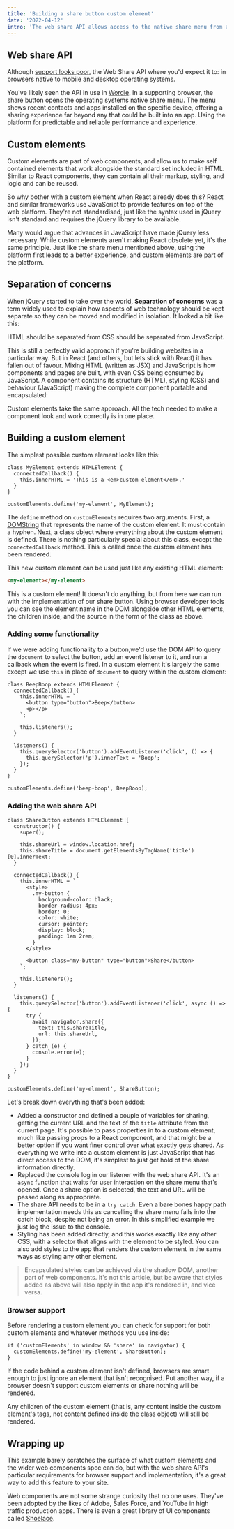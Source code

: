 ```yaml
---
title: 'Building a share button custom element'
date: '2022-04-12'
intro: 'The web share API allows access to the native share menu from a web page. Custom elements are the perfect technology add this capability to your site or app.'
---
```


## Web share API

Although [support looks poor](https://caniuse.com/?search=navigator.share), the Web Share API where you'd expect it to: in browsers native to mobile and desktop operating systems.

You've likely seen the API in use in [Wordle](https://www.nytimes.com/games/wordle/index.html). In a supporting browser, the share button opens the operating systems native share menu. The menu shows recent contacts and apps installed on the specific device, offering a sharing experience far beyond any that could be built into an app. Using the platform for predictable and reliable performance and experience.

## Custom elements

Custom elements are part of web components, and allow us to make self contained elements that work alongside the standard set included in HTML. Similar to React components, they can contain all their markup, styling, and logic and can be reused.

So why bother with a custom element when React already does this? React and similar frameworks use JavaScript to provide features on top of the web platform. They're not standardised, just like the syntax used in jQuery isn't standard and requires the jQuery library to be available.

Many would argue that advances in JavaScript have made jQuery less necessary. While custom elements aren't making React obsolete yet, it's the same principle. Just like the share menu mentioned above, using the platform first leads to a better experience, and custom elements are part of the platform.

## Separation of concerns

When jQuery started to take over the world, **Separation of concerns** was a term widely used to explain how aspects of web technology should be kept separate so they can be moved and modified in isolation. It looked a bit like this:

<Concerns />

HTML should be separated from CSS should be separated from JavaScript.

This is still a perfectly valid approach if you're building websites in a particular way. But in React (and others, but lets stick with React) it has fallen out of favour. Mixing HTML (written as JSX) and JavaScript is how components and pages are built, with even CSS being consumed by JavaScript. A component contains its structure (HTML), styling (CSS) and behaviour (JavaScript) making the complete component portable and encapsulated:

<Concerns asComponent />

Custom elements take the same approach. All the tech needed to make a component look and work correctly is in one place.

## Building a custom element

The simplest possible custom element looks like this:

```JS
class MyElement extends HTMLElement {
  connectedCallback() {
    this.innerHTML = 'This is a <em>custom element</em>.'
  }
}

customElements.define('my-element', MyElement);
```

The `define` method on `customElements` requires two arguments. First, a [DOMString](https://developer.mozilla.org/en-US/docs/Web/API/DOMString) that represents the name of the custom element. It must contain a hyphen. Next, a class object where everything about the custom element is defined. There is nothing particularly special about this class, except the `connectedCallback` method. This is called once the custom element has been rendered.

This new custom element can be used just like any existing HTML element:

```html
<my-element></my-element>
```

<ExampleEmbed
  title="A first custom element"
  url="https://examples.short.is/building-a-share-button-custom-element/1/"
/>

This is a custom element! It doesn't do anything, but from here we can run with the implementation of our share button. Using browser developer tools you can see the element name in the DOM alongside other HTML elements, the children inside, and the source in the form of the class as above.

### Adding some functionality

If we were adding functionality to a button,we'd use the DOM API to query the `document` to select the button, add an event listener to it, and run a callback when the event is fired. In a custom element it's largely the same except we use `this` in place of `document` to query within the custom element:

```JS
class BeepBoop extends HTMLElement {
  connectedCallback() {
    this.innerHTML = `
      <button type="button">Beep</button>
      <p></p>
    `;

    this.listeners();
  }

  listeners() {
    this.querySelector('button').addEventListener('click', () => {
      this.querySelector('p').innerText = 'Boop';
    });
  }
}

customElements.define('beep-boop', BeepBoop);
```

<ExampleEmbed
  title="A custom element with a click handler"
  url="https://examples.short.is/building-a-share-button-custom-element/2/"
/>

### Adding the web share API

```JS
class ShareButton extends HTMLElement {
  constructor() {
    super();

    this.shareUrl = window.location.href;
    this.shareTitle = document.getElementsByTagName('title')[0].innerText;
  }

  connectedCallback() {
    this.innerHTML = `
      <style>
        .my-button {
          background-color: black;
          border-radius: 4px;
          border: 0;
          color: white;
          cursor: pointer;
          display: block;
          padding: 1em 2rem;
        }
      </style>

      <button class="my-button" type="button">Share</button>
    `;

    this.listeners();
  }

  listeners() {
    this.querySelector('button').addEventListener('click', async () => {
      try {
        await navigator.share({
          text: this.shareTitle,
          url: this.shareUrl,
        });
      } catch (e) {
        console.error(e);
      }
    });
  }
}

customElements.define('my-element', ShareButton);
```

Let's break down everything that's been added:

- Added a constructor and defined a couple of variables for sharing, getting the current URL and the text of the `title` attribute from the current page. It's possible to pass properties in to a custom element, much like passing props to a React component, and that might be a better option if you want finer control over what exactly gets shared. As everything we write into a custom element is just JavaScript that has direct access to the DOM, it's simplest to just get hold of the share information directly.
- Replaced the console log in our listener with the web share API. It's an `async` function that waits for user interaction on the share menu that's opened. Once a share option is selected, the text and URL will be passed along as appropriate.
- The share API needs to be in a `try catch`. Even a bare bones happy path implementation needs this as cancelling the share menu falls into the catch block, despite not being an error. In this simplified example we just log the issue to the console.
- Styling has been added directly, and this works exactly like any other CSS, with a selector that aligns with the element to be styled. You can also add styles to the app that renders the custom element in the same ways as styling any other element.

> Encapsulated styles can be achieved via the shadow DOM, another part of web components. It's not this article, but be aware that styles added as above will also apply in the app it's rendered in, and vice versa.

<ExampleEmbed
  title="A custom element for the share API"
  url="https://examples.short.is/building-a-share-button-custom-element/3/"
/>

### Browser support

Before rendering a custom element you can check for support for both custom elements and whatever methods you use inside:

```JS
if ('customElements' in window && 'share' in navigator) {
  customElements.define('my-element', ShareButton);
}
```

If the code behind a custom element isn't defined, browsers are smart enough to just ignore an element that isn't recognised. Put another way, if a browser doesn't support custom elements or share nothing will be rendered.

Any children of the custom element (that is, any content inside the custom element's tags, not content defined inside the class object) will still be rendered.

## Wrapping up

This example barely scratches the surface of what custom elements and the wider web components spec can do, but with the web share API's particular requirements for browser support and implementation, it's a great way to add this feature to your site.

Web components are not some strange curiosity that no one uses. They've been adopted by the likes of Adobe, Sales Force, and YouTube in high traffic production apps. There is even a great library of UI components called [Shoelace](https://shoelace.style/).
